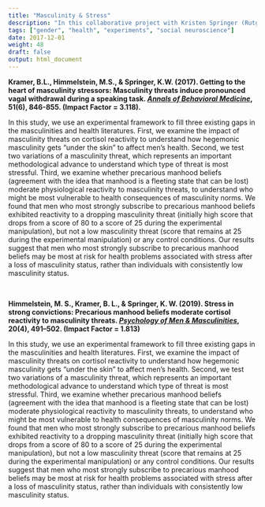 ```yaml
---
title: "Masculinity & Stress"
description: "In this collaborative project with Kristen Springer (Rutgers) and Mary Himmelstein (Kent State), we studied how masculinity threats affect cardiovascular stress responses, which may accumulate over the life course to contribute to men's relatively worse cardiometabolic health."
tags: ["gender", "health", "experiments", "social neuroscience"]
date: 2017-12-01
weight: 48
draft: false
output: html_document
---
```


**Kramer, B.L., Himmelstein, M.S., & Springer, K.W. (2017). Getting to the heart of masculinity stressors: Masculinity threats induce pronounced vagal withdrawal during a speaking task. [*Annals of Behavioral Medicine*](https://pubmed.ncbi.nlm.nih.gov/28401414/), 51(6), 846-855. (Impact Factor = 3.118).**

In this study, we use an experimental framework to fill three existing gaps in the masculinities and health literatures. First, we examine the impact of masculinity threats on cortisol reactivity to understand how hegemonic masculinity gets “under the skin” to affect men’s health. Second, we test two variations of a masculinity threat, which represents an important methodological advance to understand which type of threat is most stressful. Third, we examine whether precarious manhood beliefs (agreement with the idea that manhood is a fleeting state that can be lost) moderate physiological reactivity to masculinity threats, to understand who might be most vulnerable to health consequences of masculinity norms. We found that men who most strongly subscribe to precarious manhood beliefs exhibited reactivity to a dropping masculinity threat (initially high score that drops from a score of 80 to a score of 25 during the experimental manipulation), but not a low masculinity threat (score that remains at 25 during the experimental manipulation) or any control conditions. Our results suggest that men who most strongly subscribe to precarious manhood beliefs may be most at risk for health problems associated with stress after a loss of masculinity status, rather than individuals with consistently low masculinity status.

<br>

**Himmelstein, M. S., Kramer, B. L., & Springer, K. W. (2019). Stress in strong convictions: Precarious manhood beliefs moderate cortisol reactivity to masculinity threats. [*Psychology of Men & Masculinities*](https://psycnet.apa.org/fulltext/2018-48728-001.html), 20(4), 491–502. (Impact Factor = 1.813)**

In this study, we use an experimental framework to fill three existing gaps in the masculinities and health literatures. First, we examine the impact of masculinity threats on cortisol reactivity to understand how hegemonic masculinity gets “under the skin” to affect men’s health. Second, we test two variations of a masculinity threat, which represents an important methodological advance to understand which type of threat is most stressful. Third, we examine whether precarious manhood beliefs (agreement with the idea that manhood is a fleeting state that can be lost) moderate physiological reactivity to masculinity threats, to understand who might be most vulnerable to health consequences of masculinity norms. We found that men who most strongly subscribe to precarious manhood beliefs exhibited reactivity to a dropping masculinity threat (initially high score that drops from a score of 80 to a score of 25 during the experimental manipulation), but not a low masculinity threat (score that remains at 25 during the experimental manipulation) or any control conditions. Our results suggest that men who most strongly subscribe to precarious manhood beliefs may be most at risk for health problems associated with stress after a loss of masculinity status, rather than individuals with consistently low masculinity status.